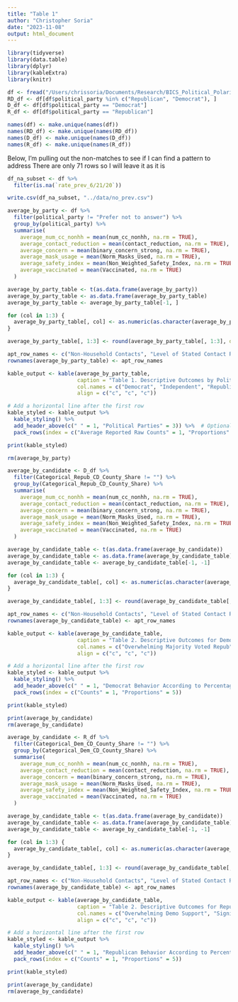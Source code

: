 ```yaml
---
title: "Table 1"
author: "Christopher Soria"
date: "2023-11-08"
output: html_document
---
```


```r
library(tidyverse)
library(data.table)
library(dplyr)
library(kableExtra)
library(knitr)
```

```r
df <- fread("/Users/chrissoria/Documents/Research/BICS_Political_Polarization/data/BICS_ZIP_Features.csv")
RD_df <- df[df$political_party %in% c("Republican", "Democrat"), ]
D_df <- df[df$political_party == "Democrat"]
R_df <- df[df$political_party == "Republican"]

names(df) <- make.unique(names(df))
names(RD_df) <- make.unique(names(RD_df))
names(D_df) <- make.unique(names(D_df))
names(R_df) <- make.unique(names(R_df))
```

Below, I'm pulling out the non-matches to see if I can find a pattern to address
There are only 71 rows so I will leave it as it is
```r
df_na_subset <- df %>% 
  filter(is.na(`rate_prev_6/21/20`))

write.csv(df_na_subset, "../data/no_prev.csv")
```


```r
average_by_party <- df %>%
  filter(political_party != "Prefer not to answer") %>% 
  group_by(political_party) %>%
  summarise(
    average_num_cc_nonhh = mean(num_cc_nonhh, na.rm = TRUE),
    average_contact_reduction = mean(contact_reduction, na.rm = TRUE),
    average_concern = mean(binary_concern_strong, na.rm = TRUE),
    average_mask_usage = mean(Norm_Masks_Used, na.rm = TRUE),
    average_safety_index = mean(Non_Weighted_Safety_Index, na.rm = TRUE),
    average_vaccinated = mean(Vaccinated, na.rm = TRUE)
  )

average_by_party_table <- t(as.data.frame(average_by_party))
average_by_party_table <- as.data.frame(average_by_party_table)
average_by_party_table <- average_by_party_table[-1, ]

for (col in 1:3) {
  average_by_party_table[, col] <- as.numeric(as.character(average_by_party_table[, col]))
}

average_by_party_table[, 1:3] <- round(average_by_party_table[, 1:3], digits = 3)

apt_row_names <- c("Non-Household Contacts", "Level of Stated Contact Reduction", "Concern About the Spread of the Virus", "Proportion of Contacts with a Mask", "Overall Safety During Contacts", "Proportion Vaccinated")
rownames(average_by_party_table) <- apt_row_names

kable_output <- kable(average_by_party_table, 
                      caption = "Table 1. Descriptive Outcomes by Political Party",
                      col.names = c("Democrat", "Independent", "Republican"),
                      align = c("c", "c", "c"))

# Add a horizontal line after the first row
kable_styled <- kable_output %>%
  kable_styling() %>%
  add_header_above(c(" " = 1, "Political Parties" = 3)) %>%  # Optional: Add a header above the column names
  pack_rows(index = c("Average Reported Raw Counts" = 1, "Proportions" = 5))

print(kable_styled)

rm(average_by_party)
```

```r
average_by_candidate <- D_df %>%
  filter(Categorical_Repub_CD_County_Share != "") %>% 
  group_by(Categorical_Repub_CD_County_Share) %>%
  summarise(
    average_num_cc_nonhh = mean(num_cc_nonhh, na.rm = TRUE),
    average_contact_reduction = mean(contact_reduction, na.rm = TRUE),
    average_concern = mean(binary_concern_strong, na.rm = TRUE),
    average_mask_usage = mean(Norm_Masks_Used, na.rm = TRUE),
    average_safety_index = mean(Non_Weighted_Safety_Index, na.rm = TRUE),
    average_vaccinated = mean(Vaccinated, na.rm = TRUE)
  )

average_by_candidate_table <- t(as.data.frame(average_by_candidate))
average_by_candidate_table <- as.data.frame(average_by_candidate_table)
average_by_candidate_table <- average_by_candidate_table[-1, -1]

for (col in 1:3) {
  average_by_candidate_table[, col] <- as.numeric(as.character(average_by_candidate_table[, col]))
}

average_by_candidate_table[, 1:3] <- round(average_by_candidate_table[, 1:3], digits = 3)

apt_row_names <- c("Non-Household Contacts", "Level of Stated Contact Reduction", "Concern About the Spread of the Virus", "Proportion of Contacts with a Mask", "Overall Safety During Contacts", "Proportion Vaccinated")
rownames(average_by_candidate_table) <- apt_row_names

kable_output <- kable(average_by_candidate_table, 
                      caption = "Table 2. Descriptive Outcomes for Democrats by Republican Vote Share",
                      col.names = c("Overwhelming Majority Voted Repub", "Significant Repub Support", "Minority Repub Support"),
                      align = c("c", "c", "c"))

# Add a horizontal line after the first row
kable_styled <- kable_output %>%
  kable_styling() %>%
  add_header_above(c(" " = 1, "Democrat Behavior According to Percentage of County Voted Repub" = 3)) %>%  # Optional: Add a header above the column names
  pack_rows(index = c("Counts" = 1, "Proportions" = 5))

print(kable_styled)

print(average_by_candidate)
rm(average_by_candidate)
```

```r
average_by_candidate <- R_df %>%
  filter(Categorical_Dem_CD_County_Share != "") %>% 
  group_by(Categorical_Dem_CD_County_Share) %>%
  summarise(
    average_num_cc_nonhh = mean(num_cc_nonhh, na.rm = TRUE),
    average_contact_reduction = mean(contact_reduction, na.rm = TRUE),
    average_concern = mean(binary_concern_strong, na.rm = TRUE),
    average_mask_usage = mean(Norm_Masks_Used, na.rm = TRUE),
    average_safety_index = mean(Non_Weighted_Safety_Index, na.rm = TRUE),
    average_vaccinated = mean(Vaccinated, na.rm = TRUE)
  )

average_by_candidate_table <- t(as.data.frame(average_by_candidate))
average_by_candidate_table <- as.data.frame(average_by_candidate_table)
average_by_candidate_table <- average_by_candidate_table[-1, -1]

for (col in 1:3) {
  average_by_candidate_table[, col] <- as.numeric(as.character(average_by_candidate_table[, col]))
}

average_by_candidate_table[, 1:3] <- round(average_by_candidate_table[, 1:3], digits = 3)

apt_row_names <- c("Non-Household Contacts", "Level of Stated Contact Reduction", "Concern About the Spread of the Virus", "Proportion of Contacts with a Mask", "Overall Safety During Contacts", "Proportion Vaccinated")
rownames(average_by_candidate_table) <- apt_row_names

kable_output <- kable(average_by_candidate_table, 
                      caption = "Table 2. Descriptive Outcomes for Republicans by Democrat Vote Share",
                      col.names = c("Overwhelming Demo Support", "Significant Dem Support", "Minority Dem Support"),
                      align = c("c", "c", "c"))

# Add a horizontal line after the first row
kable_styled <- kable_output %>%
  kable_styling() %>%
  add_header_above(c(" " = 1, "Republican Behavior According to Percentage of County Voted Democrat" = 3)) %>%  # Optional: Add a header above the column names
  pack_rows(index = c("Counts" = 1, "Proportions" = 5))

print(kable_styled)

print(average_by_candidate)
rm(average_by_candidate)
```

